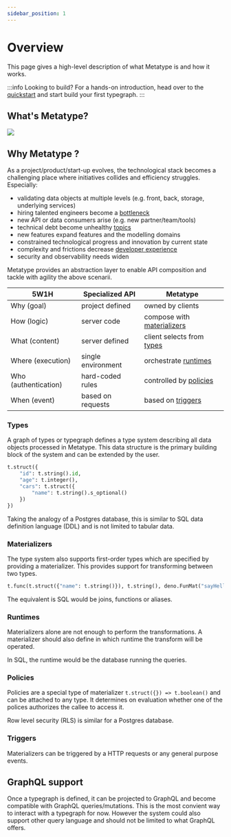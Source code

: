 ```yaml
---
sidebar_position: 1
---
```



# Overview

This page gives a high-level description of what Metatype is and how it works.

:::info Looking to build?
For a hands-on introduction, head over to the [quickstart](/docs/tutorials/getting-started) and start build your first typegraph.
:::

## What's Metatype?

<Metatype />

<div style={{textAlign: 'center'}}>

![](ecosystem.drawio.svg)

</div>

## Why Metatype ?

As a project/product/start-up evolves, the technological stack becomes a challenging place where initiatives collides and efficiency struggles. Especially:

- validating data objects at multiple levels (e.g. front, back, storage, underlying services)
- hiring talented engineers become a [bottleneck](https://martinfowler.com/articles/bottlenecks-of-scaleups/02-talent.html)
- new API or data consumers arise (e.g. new partner/team/tools)
- technical debt become unhealthy [topics](https://martinfowler.com/articles/bottlenecks-of-scaleups/01-tech-debt.html)
- new features expand features and the modelling domains
- constrained technological progress and innovation by current state
- complexity and frictions decrease [developer experience](https://martinfowler.com/articles/developer-effectiveness.html)
- security and observability needs widen

Metatype provides an abstraction layer to enable API composition and tackle with agility the above scenarii.

| 5W1H                 | Specialized API    | Metatype                                     |
| -------------------- | ------------------ | -------------------------------------------- |
| Why (goal)           | project defined    | owned by clients                             |
| How (logic)          | server code        | compose with [materializers](#materializers) |
| What (content)       | server defined     | client selects from [types](#types)          |
| Where (execution)    | single environment | orchestrate [runtimes](#runtimes)            |
| Who (authentication) | hard-coded rules   | controlled by [policies](#policies)          |
| When (event)         | based on requests  | based on [triggers](#triggers)               |

### Types

A graph of types or typegraph defines a type system describing all data objects processed in Metatype. This data structure is the primary building block of the system and can be extended by the user.

```py
t.struct({
    "id": t.string().id,
    "age": t.integer(),
    "cars": t.struct({
        "name": t.string().s_optional()
    })
})
```

Taking the analogy of a Postgres database, this is similar to SQL data definition language (DDL) and is not limited to tabular data.

### Materializers

The type system also supports first-order types which are specified by providing a materializer. This provides support for transforming between two types.

```py
t.func(t.struct({"name": t.string()}), t.string(), deno.FunMat("sayHello"))
```

The equivalent is SQL would be joins, functions or aliases.

### Runtimes

Materializers alone are not enough to perform the transformations. A materializer should also define in which runtime the transform will be operated.

In SQL, the runtime would be the database running the queries.

### Policies

Policies are a special type of materializer `t.struct({}) => t.boolean()` and can be attached to any type. It determines on evaluation whether one of the polices authorizes the callee to access it.

Row level security (RLS) is similar for a Postgres database.

### Triggers

Materializers can be triggered by a HTTP requests or any general purpose events.

## GraphQL support

Once a typegraph is defined, it can be projected to GraphQL and become compatible with GraphQL queries/mutations. This is the most convient way to interact with a typegraph for now. However the system could also support other query language and should not be limited to what GraphQL offers.
